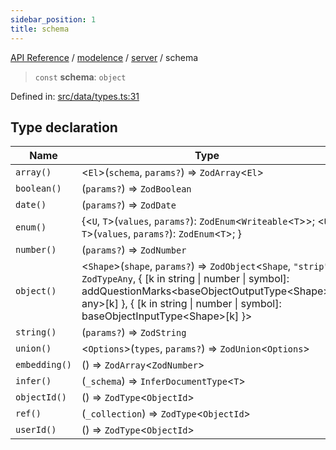 ```yaml
---
sidebar_position: 1
title: schema
---
```


[API Reference](/api-reference/modelence/server/variables/../../../index) / [modelence](/api-reference/modelence/server/variables/../../index) / [server](/api-reference/modelence/server/variables/../index) / schema

> `const` **schema**: `object`

Defined in: [src/data/types.ts:31](https://github.com/modelence/modelence/blob/35d8bc2685ef485e261064cb30d0318e5214971b/packages/modelence/src/data/types.ts#L31)

## Type declaration

| Name | Type | Default value | Defined in |
| ------ | ------ | ------ | ------ |
| <a id="array"></a> `array()` | \<`El`\>(`schema`, `params?`) => `ZodArray`\<`El`\> | `schemaArray` | [src/data/types.ts:36](https://github.com/modelence/modelence/blob/35d8bc2685ef485e261064cb30d0318e5214971b/packages/modelence/src/data/types.ts#L36) |
| <a id="boolean"></a> `boolean()` | (`params?`) => `ZodBoolean` | `schemaBoolean` | [src/data/types.ts:35](https://github.com/modelence/modelence/blob/35d8bc2685ef485e261064cb30d0318e5214971b/packages/modelence/src/data/types.ts#L35) |
| <a id="date"></a> `date()` | (`params?`) => `ZodDate` | `schemaDate` | [src/data/types.ts:34](https://github.com/modelence/modelence/blob/35d8bc2685ef485e261064cb30d0318e5214971b/packages/modelence/src/data/types.ts#L34) |
| <a id="enum"></a> `enum()` | \{\<`U`, `T`\>(`values`, `params?`): `ZodEnum`\<`Writeable`\<`T`\>\>; \<`U`, `T`\>(`values`, `params?`): `ZodEnum`\<`T`\>; \} | `schemaEnum` | [src/data/types.ts:38](https://github.com/modelence/modelence/blob/35d8bc2685ef485e261064cb30d0318e5214971b/packages/modelence/src/data/types.ts#L38) |
| <a id="number"></a> `number()` | (`params?`) => `ZodNumber` | `schemaNumber` | [src/data/types.ts:33](https://github.com/modelence/modelence/blob/35d8bc2685ef485e261064cb30d0318e5214971b/packages/modelence/src/data/types.ts#L33) |
| <a id="object"></a> `object()` | \<`Shape`\>(`shape`, `params?`) => `ZodObject`\<`Shape`, `"strip"`, `ZodTypeAny`, \{ \[k in string \| number \| symbol\]: addQuestionMarks\<baseObjectOutputType\<Shape\>, any\>\[k\] \}, \{ \[k in string \| number \| symbol\]: baseObjectInputType\<Shape\>\[k\] \}\> | `schemaObject` | [src/data/types.ts:37](https://github.com/modelence/modelence/blob/35d8bc2685ef485e261064cb30d0318e5214971b/packages/modelence/src/data/types.ts#L37) |
| <a id="string"></a> `string()` | (`params?`) => `ZodString` | `schemaString` | [src/data/types.ts:32](https://github.com/modelence/modelence/blob/35d8bc2685ef485e261064cb30d0318e5214971b/packages/modelence/src/data/types.ts#L32) |
| <a id="union"></a> `union()` | \<`Options`\>(`types`, `params?`) => `ZodUnion`\<`Options`\> | - | [src/data/types.ts:53](https://github.com/modelence/modelence/blob/35d8bc2685ef485e261064cb30d0318e5214971b/packages/modelence/src/data/types.ts#L53) |
| `embedding()` | () => `ZodArray`\<`ZodNumber`\> | - | [src/data/types.ts:39](https://github.com/modelence/modelence/blob/35d8bc2685ef485e261064cb30d0318e5214971b/packages/modelence/src/data/types.ts#L39) |
| `infer()` | (`_schema`) => `InferDocumentType`\<`T`\> | - | [src/data/types.ts:54](https://github.com/modelence/modelence/blob/35d8bc2685ef485e261064cb30d0318e5214971b/packages/modelence/src/data/types.ts#L54) |
| `objectId()` | () => `ZodType`\<`ObjectId`\> | - | [src/data/types.ts:42](https://github.com/modelence/modelence/blob/35d8bc2685ef485e261064cb30d0318e5214971b/packages/modelence/src/data/types.ts#L42) |
| `ref()` | (`_collection`) => `ZodType`\<`ObjectId`\> | - | [src/data/types.ts:48](https://github.com/modelence/modelence/blob/35d8bc2685ef485e261064cb30d0318e5214971b/packages/modelence/src/data/types.ts#L48) |
| `userId()` | () => `ZodType`\<`ObjectId`\> | - | [src/data/types.ts:45](https://github.com/modelence/modelence/blob/35d8bc2685ef485e261064cb30d0318e5214971b/packages/modelence/src/data/types.ts#L45) |
